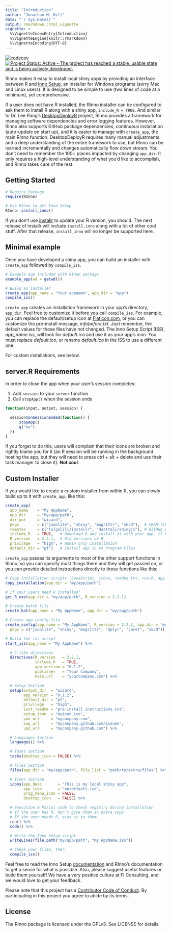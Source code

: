 ---
title: "Introduction"
author: "Jonathan M. Hill"
date: "`r Sys.Date()`"
output: rmarkdown::html_vignette
vignette: >
  %\VignetteIndexEntry{Introduction}
  %\VignetteEngine{knitr::rmarkdown}
  %\VignetteEncoding{UTF-8}
---

[![codecov](https://codecov.io/github/ficonsulting/RInno/branch/master/graphs/badge.svg)](https://codecov.io/github/ficonsulting/RInno)
[![Project Status: Active - The project has reached a stable, usable state and is being actively developed.](http://www.repostatus.org/badges/latest/active.svg)](http://www.repostatus.org/#active)

RInno makes it easy to install local shiny apps by providing an interface between R and [Inno Setup](http://www.jrsoftware.org/isinfo.php), an installer for Windows programs (sorry Mac and Linux users). It is designed to be simple to use (two lines of code at a minimum), yet comprehensive.

If a user does not have R installed, the RInno installer can be configured to ask them to install R along with a shiny app, `include_R = TRUE`. And similar to Dr. Lee Pang's [DesktopDeployR](https://github.com/wleepang/DesktopDeployR) project, RInno provides a framework for managing software dependencies and error logging features. However, RInno also supports GitHub package dependencies, continuous installation (auto-update on start up), and it is easier to manage with `create_app`, the main RInno function. DesktopDeployR requires many manual adjustments and a deep understanding of the entire framework to use, but RInno can be learned incrementally and changes automatically flow down stream. You don't need to remember the 100+ places impacted by changing `app_dir`. It only requires a high-level understanding of what you'd like to accomplish, and RInno takes care of the rest.

## Getting Started

```{r, eval=FALSE}
# Require Package
require(RInno)

# Use RInno to get Inno Setup
RInno::install_inno()
```

If you don't use [installr](https://github.com/talgalili/installr) to update your R version, you should. The next release of installr will include `install.inno` along with a lot of other cool stuff. After that release, `install_inno` will no longer be supported here.

## Minimal example

Once you have developed a shiny app, you can build an installer with `create_app` followed by `compile_iss`.

```{r, eval=FALSE}
# Example app included with RInno package
example_app(wd = getwd())

# Build an installer
create_app(app_name = "Your appname", app_dir = "app")
compile_iss()
```

`create_app` creates an installation framework in your app's directory, `app_dir`.  Feel free to customize it before you call `compile_iss`.  For example, you can replace the default/setup icon at [Flaticon.com](http://www.flaticon.com/), or you can customize the pre-install message, *infobefore.txt*. Just remember, the default values for those files have not changed. The Inno Setup Script (ISS), *app_name.iss*, will look for *default.ico* and use it as your app's icon. You must replace *default.ico*, or rename *default.ico* in the ISS to use a different one.

For custom installations, see below.

## server.R Requirements

In order to close the app when your user's session completes:

1. Add `session` to your `server` function
2. Call `stopApp()` when the session ends 

```{r, eval=FALSE}
function(input, output, session) {

  session$onSessionEnded(function() {
      stopApp()
      q("no")
  })
}
```


If you forget to do this, users will complain that their icons are broken and rightly blame you for it (an R session will be running in the background hosting the app, but they will need to press ctrl + alt + delete and use their task manager to close it). **Not cool**.

## Custom Installer

If you would like to create a custom installer from within R, you can slowly build up to it with `create_app`, like this:

```{r, eval=FALSE}
create_app(
  app_name    = "My AppName", 
  app_dir     = "My/app/path",
  dir_out     = "wizard",
  pkgs        = c("jsonlite", "shiny", "magrittr", "xkcd"),  # CRAN-like repo packages
  remotes     = c("talgalili/installr", "daattali/shinyjs"), # GitHub packages
  include_R   = TRUE,   # Download R and install it with your app, if necessary
  R_version   = 2.2.1,  # Old versions of R
  privilege   = "high", # Admin only installation
  default_dir = "pf")   # Install app in to Program Files
```

`create_app` passes its arguments to most of the other support functions in RInno, so you can specify most things there and they will get passed on, or you can provide detailed instructions directly to those functions like this:

```{r, eval=FALSE}
# Copy installation scripts (JavaScript, icons, readme.txt, run.R, app.R)
copy_installation(app_dir = "my/app/path")

# If your users need R installed:
get_R_exe(app_dir = "my/app/path", R_version = 2.2.1)

# Create batch file
create_bat(app_name = "My AppName", app_dir = "my/app/path")

# Create app config file
create_config(app_name = "My AppName", R_version = 2.2.1, app_dir = "my/app/path",
  pkgs = c("jsonlite", "shiny", "magrittr", "dplyr", "caret", "xkcd"))

# Build the iss script
start_iss(app_name = "My AppName") %>%

  # C-like directives
  directives(R_version   = 2.2.1, 
             include_R   = TRUE, 
             app_version = "0.1.2",
             publisher   = "Your Company", 
             main_url    = "yourcompany.com") %>%

  # Setup Section
  setup(output_dir  = "wizard", 
        app_version = "0.1.2",
        default_dir = "pf", 
        privilege   = "high",
        inst_readme = "pre-install instructions.txt", 
        setup_icon  = "myicon.ico",
        pub_url     = "mycompany.com", 
        sup_url     = "mycompany.github.com/issues",
        upd_url     = "mycompany.github.com") %>%

  # Languages Section
  languages() %>%

  # Tasks Section
  tasks(desktop_icon = FALSE) %>%

  # Files Section
  files(app_dir = "my/app/path", file_list = "path/to/extra/files") %>%

  # Icons Section
  icons(app_desc       = "This is my local shiny app",
        app_icon       = "notdefault.ico",
        prog_menu_icon = FALSE,
        desktop_icon   = FALSE) %>%

  # Execution & Pascal code to check registry during installation
  # If the user has R, don't give them an extra copy
  # If the user needs R, give it to them
  run() %>%
  code() %>%

  # Write the Inno Setup script
  writeLines(file.path("my/app/path", "My AppName.iss"))

  # Check your files, then
  compile_iss()

```

Feel free to read the Inno Setup [documentation](http://www.jrsoftware.org/ishelp/) and RInno's documentation to get a sense for what is possible. Also, please suggest useful features or build them yourself! We have a very positive culture at FI Consulting, and we would love to get your feedback.

Please note that this project has a [Contributor Code of Conduct](https://github.com/ficonsulting/RInno/blob/master/CONDUCT.md). By participating in this project you agree to abide by its terms.

## License

The RInno package is licensed under the GPLv3. See LICENSE for details.
